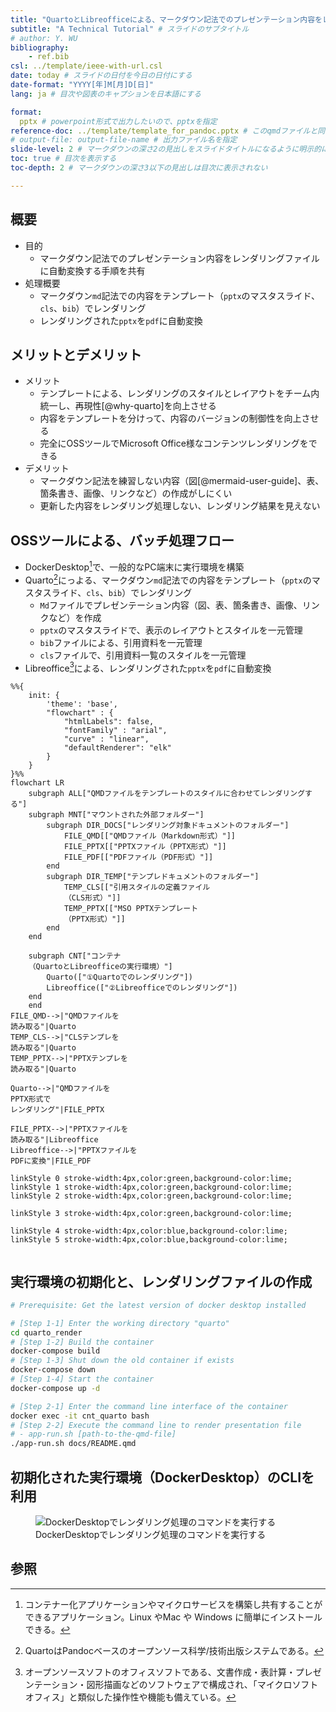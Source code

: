 ```yaml
---
title: "QuartoとLibreofficeによる、マークダウン記法でのプレゼンテーション内容をレンダリングファイルに自動変換" # スライドのタイトル
subtitle: "A Technical Tutorial" # スライドのサブタイトル
# author: Y. WU
bibliography:
    - ref.bib
csl: ../template/ieee-with-url.csl
date: today # スライドの日付を今日の日付にする
date-format: "YYYY[年]M[月]D[日]"
lang: ja # 目次や図表のキャプションを日本語にする

format:
  pptx # powerpoint形式で出力したいので、pptxを指定
reference-doc: ../template/template_for_pandoc.pptx # このqmdファイルと同じディレクトリにある場合は、ファイル名だけでOK
# output-file: output-file-name # 出力ファイル名を指定
slide-level: 2 # マークダウンの深さ2の見出しをスライドタイトルになるように明示的に指定
toc: true # 目次を表示する
toc-depth: 2 # マークダウンの深さ3以下の見出しは目次に表示されない

---
```




## 概要



* 目的
  * マークダウン記法でのプレゼンテーション内容をレンダリングファイルに自動変換する手順を共有

* 処理概要
  * マークダウン`md`記法での内容をテンプレート（`pptx`のマスタスライド、`cls`、`bib`）でレンダリング
  * レンダリングされた`pptx`を`pdf`に自動変換





## メリットとデメリット



* メリット
  * テンプレートによる、レンダリングのスタイルとレイアウトをチーム内統一し、再現性[@why-quarto]を向上させる
  * 内容をテンプレートを分けって、内容のバージョンの制御性を向上させる
  * 完全にOSSツールでMicrosoft Office様なコンテンツレンダリングをできる
* デメリット
  * マークダウン記法を練習しない内容（図[@mermaid-user-guide]、表、箇条書き、画像、リンクなど）の作成がしにくい
  * 更新した内容をレンダリング処理しない、レンダリング結果を見えない





## OSSツールによる、バッチ処理フロー

* DockerDesktop[^DockerDesktop]で、一般的なPC端末に実行環境を構築
* Quarto[^quarto]にっよる、マークダウン`md`記法での内容をテンプレート（`pptx`のマスタスライド、`cls`、`bib`）でレンダリング
  * `Md`ファイルでプレゼンテーション内容（図、表、箇条書き、画像、リンクなど）を作成
  * `pptx`のマスタスライドで、表示のレイアウトとスタイルを一元管理
  * `bib`ファイルによる、引用資料を一元管理
  * `cls`ファイルで、引用資料一覧のスタイルを一元管理
* Libreoffice[^libreoffice]による、レンダリングされた`pptx`を`pdf`に自動変換



[^DockerDesktop]: コンテナー化アプリケーションやマイクロサービスを構築し共有することができるアプリケーション。Linux やMac や Windows に簡単にインストールできる。
[^quarto]: QuartoはPandocベースのオープンソース科学/技術出版システムである。
[^libreoffice]: オープンソースソフトのオフィスソフトである、文書作成・表計算・プレゼンテーション・図形描画などのソフトウェアで構成され、「マイクロソフトオフィス」と類似した操作性や機能も備えている。

```mermaid
%%{
	init: {
		'theme': 'base',
		"flowchart" : {
			"htmlLabels": false,
			"fontFamily" : "arial",
			"curve" : "linear",
			"defaultRenderer": "elk"
		}
	}
}%%
flowchart LR
	subgraph ALL["QMDファイルをテンプレートのスタイルに合わせてレンダリングする"]
	subgraph MNT["マウントされた外部フォルダー"]
		subgraph DIR_DOCS["レンダリング対象ドキュメントのフォルダー"]
			FILE_QMD[["QMDファイル（Markdown形式）"]]
			FILE_PPTX[["PPTXファイル（PPTX形式）"]]
			FILE_PDF[["PDFファイル（PDF形式）"]]
		end
		subgraph DIR_TEMP["テンプレドキュメントのフォルダー"]
			TEMP_CLS[["引用スタイルの定義ファイル
			（CLS形式）"]]
			TEMP_PPTX[["MSO PPTXテンプレート
			（PPTX形式）"]]
		end
	end
	
	subgraph CNT["コンテナ
	（QuartoとLibreofficeの実行環境）"]
		Quarto(["①Quartoでのレンダリング"])
		Libreoffice(["②Libreofficeでのレンダリング"])
	end
	end
FILE_QMD-->|"QMDファイルを
読み取る"|Quarto
TEMP_CLS-->|"CLSテンプレを
読み取る"|Quarto
TEMP_PPTX-->|"PPTXテンプレを
読み取る"|Quarto

Quarto-->|"QMDファイルを
PPTX形式で
レンダリング"|FILE_PPTX

FILE_PPTX-->|"PPTXファイルを
読み取る"|Libreoffice
Libreoffice-->|"PPTXファイルを
PDFに変換"|FILE_PDF

linkStyle 0 stroke-width:4px,color:green,background-color:lime;
linkStyle 1 stroke-width:4px,color:green,background-color:lime;
linkStyle 2 stroke-width:4px,color:green,background-color:lime;

linkStyle 3 stroke-width:4px,color:green,background-color:lime;

linkStyle 4 stroke-width:4px,color:blue,background-color:lime;
linkStyle 5 stroke-width:4px,color:blue,background-color:lime;


```





## 実行環境の初期化と、レンダリングファイルの作成

```bash
# Prerequisite: Get the latest version of docker desktop installed 

# [Step 1-1] Enter the working directory "quarto"
cd quarto_render
# [Step 1-2] Build the container
docker-compose build
# [Step 1-3] Shut down the old container if exists
docker-compose down
# [Step 1-4] Start the container
docker-compose up -d

# [Step 2-1] Enter the command line interface of the container
docker exec -it cnt_quarto bash
# [Step 2-2] Execute the command line to render presentation file
# - app-run.sh [path-to-the-qmd-file]
./app-run.sh docs/README.qmd

```



## 初期化された実行環境（DockerDesktop）のCLIを利用



![DockerDesktopでレンダリング処理のコマンドを実行する](./static/quarto_render_cli.png)





## 参照

::: {#refs}
:::

